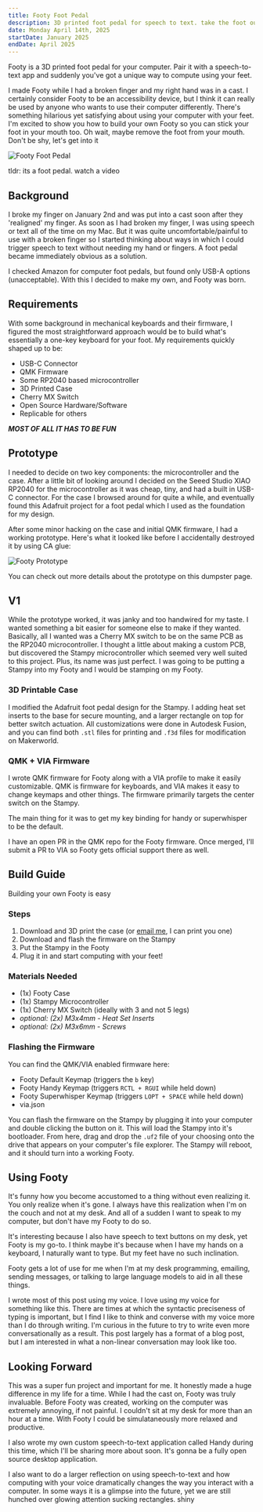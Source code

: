 ```yaml
---
title: Footy Foot Pedal
description: 3D printed foot pedal for speech to text. take the foot out of your mouth
date: Monday April 14th, 2025
startDate: January 2025
endDate: April 2025
---
```



Footy is a 3D printed foot pedal for your computer. Pair it with a speech-to-text app
and suddenly you've got a unique way to compute using your feet.

I made Footy while I had a broken finger and my right hand was in a cast.
I certainly consider Footy to be an accessibility device, but I think it
can really be used by anyone who wants to use their computer differently.
There's something hilarious yet satisfying about using your computer with your feet.
I'm excited to show you how to build your own Footy so you can stick your
foot in your mouth too. Oh wait, maybe remove the foot from your mouth.
Don't be shy, let's get into it

![Footy Foot Pedal](/images/footy/footy.jpeg "footy in all its glory")

tldr: its a foot pedal. <ExternalLink href="https://www.youtube.com/watch?v=q1-5ekspLj4">watch a video</ExternalLink>

## Background

I broke my finger on January 2nd and was put into a cast soon after they 'realigned' my finger.
As soon as I had broken my finger, I was using speech or text all of the time on my Mac.
But it was quite uncomfortable/painful to use with a broken finger so I started thinking about ways in which I could trigger
speech to text without needing my hand or fingers.
A foot pedal became immediately obvious as a solution.

I checked Amazon for computer foot pedals, but found only
USB-A options (unacceptable). With this I decided to make my own, and
Footy was born.

## Requirements

With some background in mechanical keyboards and their firmware, I figured
the most straightforward approach would be to build what's essentially a
one-key keyboard for your foot. My requirements quickly shaped up to be:

* USB-C Connector
* QMK Firmware
* Some RP2040 based microcontroller
* 3D Printed Case
* Cherry MX Switch
* Open Source Hardware/Software
* Replicable for others

***MOST OF ALL IT HAS TO BE FUN***

## Prototype

I needed to decide on two key components: the microcontroller and the case.
After a little bit of looking around I decided on the Seeed Studio XIAO RP2040
for the microcontroller as it was cheap, tiny, and had a built in USB-C connector. For the
case I browsed around for quite a while, and eventually found this
<ExternalLink href="https://learn.adafruit.com/USB-foot-switch-circuit-python" target="_blank">Adafruit project</ExternalLink>
for a foot pedal which I used as the foundation for my design.

After some minor hacking on the case and initial QMK firmware, I had a working prototype.
Here's what it looked like before I accidentally destroyed it by using CA glue:

![Footy Prototype](/images/footy/footy_proto.jpeg)

You can check out more details about the prototype on this
<ExternalLink href="https://www.dumpster.page/footy" target="_blank">dumpster page</ExternalLink>.

## V1

While the prototype worked, it was janky and too handwired for my taste.
I wanted something a bit easier for someone else to make if they wanted.
Basically, all I wanted was a Cherry MX switch to be on the same PCB as the RP2040 microcontroller.
I thought a little about making a custom PCB, but discovered
the <ExternalLink href="https://keeb.io/products/stampy-rp2040-usb-c-controller-board-for-handwiring">Stampy microcontroller</ExternalLink>
which seemed very well suited to this project. Plus, its name was just perfect.
I was going to be putting a Stampy into my Footy and I would be stamping on my Footy.

### 3D Printable Case

I modified the Adafruit foot pedal design for the Stampy. I adding heat set inserts to the base
for secure mounting, and a larger rectangle on top for better switch actuation.
All customizations were done in Autodesk Fusion, and you can find both `.stl`
files for printing and `.f3d` files for modification on
<ExternalLink href="https://makerworld.com/en/models/1185240-footy">Makerworld</ExternalLink>.

### QMK + VIA Firmware

I wrote QMK firmware for Footy along with a VIA profile to make it easily customizable.
QMK is firmware for keyboards, and VIA makes it easy to change keymaps and other things.
The firmware primarily targets the center switch on the Stampy.

The main thing for it was to get my key binding for handy or superwhisper to be the default.

I have an <ExternalLink href="https://github.com/qmk/qmk_firmware/pull/25151">open PR</ExternalLink>
in the QMK repo for the Footy firmware. Once merged, I'll submit a PR to VIA so Footy gets official support there as well.

## Build Guide

Building your own Footy is easy

### Steps

1. Download and 3D print the case (or [email me](mailto:cj@cjpais.com), I can print you one)
2. Download and flash the firmware on the Stampy
3. Put the Stampy in the Footy
4. Plug it in and start computing with your feet!

### Materials Needed

* (1x) <ExternalLink href="https://makerworld.com/en/models/1185240-footy">Footy Case</ExternalLink>
* (1x) <ExternalLink href="https://keeb.io/products/stampy-rp2040-usb-c-controller-board-for-handwiring">Stampy Microcontroller</ExternalLink>
* (1x) Cherry MX Switch (ideally with 3 and not 5 legs)
* *optional: (2x) M3x4mm - Heat Set Inserts*
* *optional: (2x) M3x6mm - Screws*

### Flashing the Firmware

You can find the QMK/VIA enabled firmware here:

* <ExternalLink href="https://blob.cjpais.com/footy/footy_default.uf2">Footy Default Keymap</ExternalLink> (triggers the `b` key)
* <ExternalLink href="https://blob.cjpais.com/footy/footy_handy.uf2">Footy Handy Keymap</ExternalLink> (triggers `RCTL + RGUI` while held down)
* <ExternalLink href="https://blob.cjpais.com/footy/footy_superwhisper.uf2">Footy Superwhisper Keymap</ExternalLink> (triggers `LOPT + SPACE` while held down)
* <ExternalLink href="https://blob.cjpais.com/footy/via.json">via.json</ExternalLink>

You can flash the firmware on the Stampy by plugging it into your computer and double clicking the button on it.
This will load the Stampy into it's bootloader. From here, drag and drop the `.uf2` file of your
choosing onto the drive that appears on your computer's file explorer. The Stampy will reboot, and it should turn into a working Footy.

## Using Footy

It's funny how you become accustomed to a thing without even realizing it. You only realize when it's gone.
I always have this realization when I'm on the couch and not at my desk. And all of a sudden I want to speak to my computer, but don't have my Footy to do so.

It's interesting because I also have speech to text buttons on my desk, yet Footy is my go-to.
I think maybe it's because when I have my hands on a keyboard, I naturally want to type. But my feet have no such inclination.

Footy gets a lot of use for me when I'm at my desk programming, emailing, sending messages, or
talking to large language models to aid in all these things.

I wrote most of this post using my voice. I love using my voice for something like this.
There are times at which the syntactic preciseness of typing is important, but I find I like to think and converse with my voice more than I do through writing.
I'm curious in the future to try to write even more conversationally as a result. This post largely has a format of a blog post, but I am interested in what a non-linear conversation may look like too.

## Looking Forward

This was a super fun project and important for me. It honestly made a huge difference in my life for a time.
While I had the cast on, Footy was truly invaluable. Before Footy was created, working on the computer was extremely annoying, if not painful.
I couldn't sit at my desk for more than an hour at a time. With Footy I could be simulataneously more relaxed and productive.

I also wrote my own custom speech-to-text application called Handy during this time, which I'll be sharing more about soon.
It's gonna be a fully open source desktop application.

I also want to do a larger reflection on using speech-to-text and how computing with your voice dramatically changes the way you interact with a computer.
In some ways it is a glimpse into the future, yet we are still hunched over glowing attention sucking rectangles. shiny
